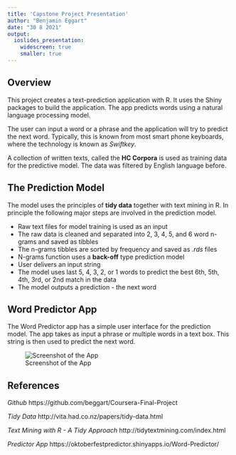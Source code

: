 ```yaml
---
title: 'Capstone Project Presentation'
author: "Benjamin Eggart"
date: "30 8 2021"
output:
  ioslides_presentation:
    widescreen: true
    smaller: true
---
```



## Overview

This project creates a text-prediction application with R. It uses the Shiny packages to build the application. The app predicts words using a natural language processing model.

The user can input a word or a phrase and the application will try to predict the next word. Typically, this is known from most smart phone keyboards, where the technology is known as *Swiftkey*.

A collection of written texts, called the **HC Corpora** is used as training data for the predictive model. The data was filtered by English language before. 


## The Prediction Model

The model uses the principles of **tidy data** together with text mining in R. In principle the following major steps are involved in the prediction model.

* Raw text files for model training is used as an input
* The raw data is cleaned and separated into 2, 3, 4, 5, and 6 word n-grams and saved as tibbles
* The n-grams tibbles are sorted by frequency and saved as *.rds* files
* N-grams function uses a **back-off** type prediction model
* User delivers an input string
* The model uses last 5, 4, 3, 2, or 1 words to predict the best 6th, 5th, 4th, 3rd, or 2nd match in the data
* The model outputs a prediction - the next word


## Word Predictor App

The Word Predictor app has a simple user interface for the prediction model. The app takes as input a phrase or multiple words in a text box. This string is then used to predict the next word.

![Screenshot of the App](www/app.png)


## References

*Github* https://github.com/beggart/Coursera-Final-Project

*Tidy Data* http://vita.had.co.nz/papers/tidy-data.html

*Text Mining with R - A Tidy Approach* http://tidytextmining.com/index.html

*Predictor App* https://oktoberfestpredictor.shinyapps.io/Word-Predictor/


